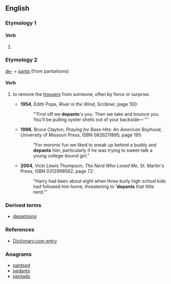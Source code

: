 ==English==

===Etymology 1===

====Verb====
{{head|en|verb form}}

# {{qualifier|scanning error}} {{misspelling of|departs|lang=en}}

===Etymology 2===

[[de-]] + [[pants]] (from pantaloons)

====Verb====
{{en-verb|depants|es}}

# {{context|slang|lang=en}} to remove the [[trousers]] from someone, often by force or surprise.
#* '''1954''', Edith Pope, ''River in the Wind'', Scribner, page 100:
#*: "'First off we '''depants''''s you. Then we take and bounce you. You'll be pulling oyster shells out of your backside—''''
#* '''1998''', Bruce Clayton, ''Praying for Base Hits:  An American Boyhood'', University of Missouri Press, ISBN 0826211895, page 195:
#*:  "For moronic fun we liked to sneak up behind a buddy and '''depants''' him, particularly if he was trying to sweet-talk a young college-bound girl."
#* '''2004''', Vicki Lewis Thompson, ''The Nerd Who Loved Me'', St. Martin's Press, ISBN 0312998562, page 72:
#*: "Harry had been about eight when three burly high school kids had followed him home, threatening to ''''depants''' that little nerd.'"

===Derived terms===
* [[depantsing]]

===References===
*[http://dictionary.reference.com/browse/depants Dictionary.com entry]

===Anagrams===
* [[pantsed#English|pantsed]]
* [[pedants#English|pedants]]
* [[pentads#English|pentads]]